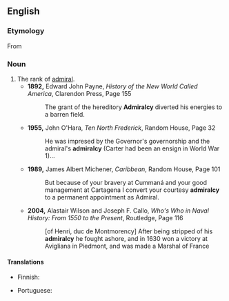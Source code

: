 ==English==

===Etymology===
From {{suffix|en|admiral|cy}}

===Noun===
{{en-noun|admiralcies}}

# The rank of [[admiral]].
#* '''1892,''' Edward John Payne, ''History of the New World Called America'', Clarendon Press, Page 155
#*: The grant of the hereditory '''Admiralcy''' diverted his energies to a barren field.
#* '''1955,''' John O'Hara, ''Ten North Frederick'', Random House, Page 32
#*: He was impresed by the Governor's governorship and the admiral's '''admiralcy''' (Carter had been an ensign in World War 1)...
#* '''1989,''' James Albert Michener, ''Caribbean'', Random House, Page 101
#*: But because of your bravery at Cummaná and your good management at Cartagena I convert your courtesy '''admiralcy''' to a permanent appointment as Admiral.
#* '''2004,''' Alastair Wilson and Joseph F. Callo, ''Who's Who in Naval History: From 1550 to the Present'', Routledge, Page 116
#*: [of Henri, duc de Montmorency] After being stripped of his '''admiralcy''' he fought ashore, and in 1630 won a victory at Avigliana in Piedmont, and was made a Marshal of France

====Translations====
{{trans-top|the rank of admiral}}
* Finnish: {{t|fi|[[amiraalin]] [[arvo]]}}
{{trans-mid}}
* Portuguese: {{t|pt|almirantado|m}}
{{trans-bottom}}